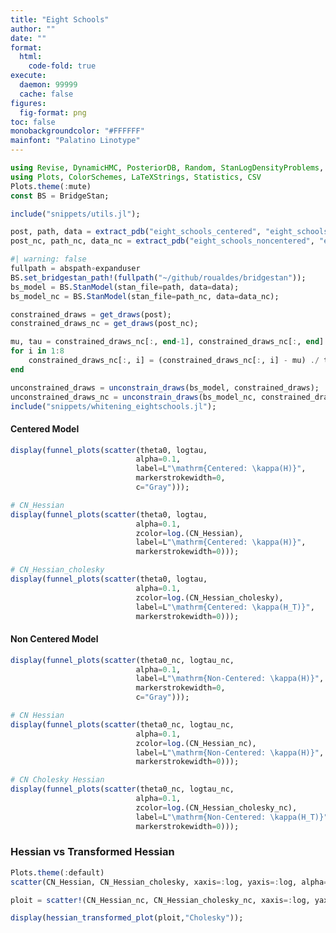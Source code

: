 ```yaml
---
title: "Eight Schools"
author: ""
date: ""
format:
  html:
    code-fold: true
execute: 
  daemon: 99999
  cache: false
figures:
  fig-format: png
toc: false
monobackgroundcolor: "#FFFFFF"
mainfont: "Palatino Linotype"
---
```


```julia
using Revise, DynamicHMC, PosteriorDB, Random, StanLogDensityProblems, JSON, BridgeStan, DataFrames, LinearAlgebra, StatsBase, Distributions
using Plots, ColorSchemes, LaTeXStrings, Statistics, CSV
Plots.theme(:mute)
const BS = BridgeStan;
```

```julia
include("snippets/utils.jl"); 
```

```julia
post, path, data = extract_pdb("eight_schools_centered", "eight_schools-eight_schools_centered");
post_nc, path_nc, data_nc = extract_pdb("eight_schools_noncentered", "eight_schools-eight_schools_noncentered");
```

```julia
#| warning: false
fullpath = abspath∘expanduser
BS.set_bridgestan_path!(fullpath("~/github/roualdes/bridgestan"));
bs_model = BS.StanModel(stan_file=path, data=data);
bs_model_nc = BS.StanModel(stan_file=path_nc, data=data_nc);
```

```julia
constrained_draws = get_draws(post);
constrained_draws_nc = get_draws(post_nc);

mu, tau = constrained_draws_nc[:, end-1], constrained_draws_nc[:, end]
for i in 1:8
    constrained_draws_nc[:, i] = (constrained_draws_nc[:, i] - mu) ./ tau
end
```

```julia
unconstrained_draws = unconstrain_draws(bs_model, constrained_draws);
unconstrained_draws_nc = unconstrain_draws(bs_model_nc, constrained_draws_nc);
include("snippets/whitening_eightschools.jl");
```

#### Centered Model

```julia
display(funnel_plots(scatter(theta0, logtau, 
                            alpha=0.1, 
                            label=L"\mathrm{Centered: \kappa(H)}", 
                            markerstrokewidth=0, 
                            c="Gray")));

# CN_Hessian
display(funnel_plots(scatter(theta0, logtau, 
                            alpha=0.1, 
                            zcolor=log.(CN_Hessian), 
                            label=L"\mathrm{Centered: \kappa(H)}", 
                            markerstrokewidth=0)));

# CN_Hessian_cholesky
display(funnel_plots(scatter(theta0, logtau, 
                            alpha=0.1, 
                            zcolor=log.(CN_Hessian_cholesky), 
                            label=L"\mathrm{Centered: \kappa(H_T)}", 
                            markerstrokewidth=0)));
```

#### Non Centered Model

```julia
display(funnel_plots(scatter(theta0_nc, logtau_nc, 
                            alpha=0.1, 
                            label=L"\mathrm{Non-Centered: \kappa(H)}", 
                            markerstrokewidth=0, 
                            c="Gray")));

# CN Hessian
display(funnel_plots(scatter(theta0_nc, logtau_nc, 
                            alpha=0.1, 
                            zcolor=log.(CN_Hessian_nc), 
                            label=L"\mathrm{Non-Centered: \kappa(H)}", 
                            markerstrokewidth=0)));

# CN Cholesky Hessian
display(funnel_plots(scatter(theta0_nc, logtau_nc, 
                            alpha=0.1, 
                            zcolor=log.(CN_Hessian_cholesky_nc),
                            label=L"\mathrm{Non-Centered: \kappa(H_T)}", 
                            markerstrokewidth=0)));
```

### Hessian vs Transformed Hessian

```julia
Plots.theme(:default)
scatter(CN_Hessian, CN_Hessian_cholesky, xaxis=:log, yaxis=:log, alpha=0.1, label="Centered Eight Schools", font="Palatino Linotype")

ploit = scatter!(CN_Hessian_nc, CN_Hessian_cholesky_nc, xaxis=:log, yaxis=:log, alpha=0.1, label="Non-Centered Eight Schools", font="Palatino Linotype")

display(hessian_transformed_plot(ploit,"Cholesky"));
```

